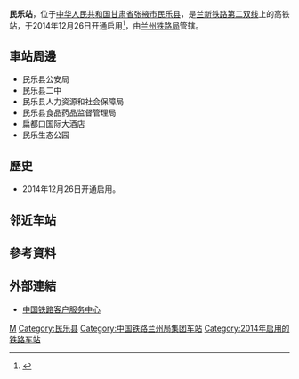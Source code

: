 {{refimprove|time=2015-02-03}}
{{Infobox China railway station
|车站名称 = 民乐站
|图片 = 
|图片介绍 = 
|其他名称 = 
|车站拼音 = Minle
|英文名称 = Minle Railway Station
|车站代码 = 
|电报码 = MBJ
|拼音码 = MLE
|车站位置 = [[甘肃省|甘肃省]][[张掖市|张掖市]][[民乐县|民乐县]] 
|坐标 = {{coord|38|28|25.23|N|100|50|15.24|E|display=inline,title}}
|归属 = [[兰州铁路局|兰州铁路局]]
|线路 = [[兰新铁路第二双线|兰新铁路第二双线]] 
|车站等级 = [[三等站_(中铁)|三等站]]
|月台数目 =  
|站台面 =  
|股道数目 = 
}}
'''民乐站'''，位于[[中华人民共和国|中华人民共和国]][[甘肃省|甘肃省]][[张掖市|张掖市]][[民乐县|民乐县]]，是[[兰新铁路第二双线|兰新铁路第二双线]]上的高铁站，于2014年12月26日开通启用<ref>{{Cite web |url=http://china.cnr.cn/yaowen/20141226/t20141226_517220644.shtml |title=兰新高铁开通 青藏高原上开出第一列动车 |accessdate=2018-02-05 |archive-date=2018-02-05 |archive-url=https://web.archive.org/web/20180205200212/http://china.cnr.cn/yaowen/20141226/t20141226_517220644.shtml |dead-url=yes }}</ref>，由[[兰州铁路局|兰州铁路局]]管辖。
==車站周邊==
* 民乐县公安局
* 民乐县二中
* 民乐县人力资源和社会保障局
* 民乐县食品药品监督管理局
* 扁都口国际大酒店
* 民乐生态公园

==歷史==
* 2014年12月26日开通启用。
==邻近车站==
{{start rail box|[[中国铁路|中国铁路]]}}
{{s-inop|[[山丹马场站|山丹马场站]]|[[兰州西站|兰州西]]方向}}
{{s-line|[[兰新铁路第二双线|兰新铁路第二双线]]<br />← ?km 民乐站 64km →}}
{{s-inop|[[张掖西站|张掖西站]]|[[乌鲁木齐站|乌鲁木齐]]方向}}
{{s-end}}

==參考資料==
{{reflist}}
==外部連結==
* [http://www.12306.cn/mormhweb/ 中国铁路客户服务中心]{{Wayback|url=http://www.12306.cn/mormhweb/ |date=20180205163941 }}
{{China-rail-stub}}
{{兰新铁路第二双线}} 
{{甘肃省铁路}}
[[Category:张掖市铁路车站|M]]
[[Category:民乐县|Category:民乐县]]
[[Category:中国铁路兰州局集团车站|Category:中国铁路兰州局集团车站]]
[[Category:2014年启用的铁路车站|Category:2014年启用的铁路车站]]